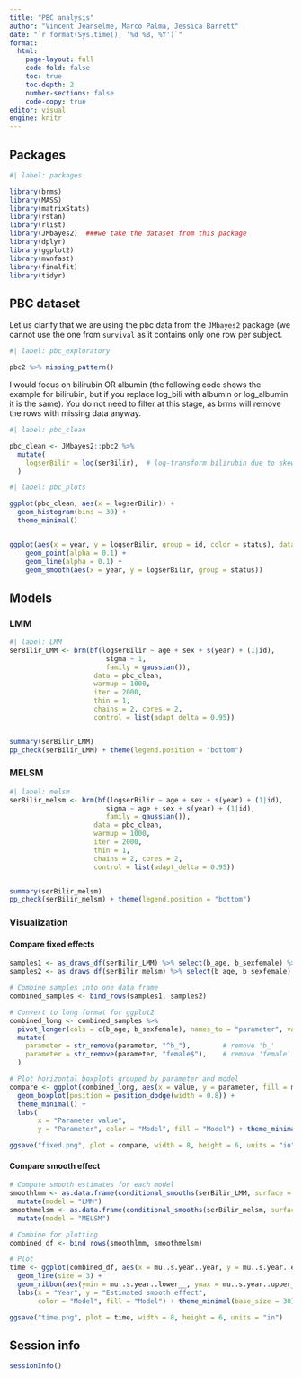 ---
title: "PBC analysis"
author: "Vincent Jeanselme, Marco Palma, Jessica Barrett"
date: "`r format(Sys.time(), '%d %B, %Y')`"
format: 
  html:
    page-layout: full
    code-fold: false
    toc: true
    toc-depth: 2
    number-sections: false
    code-copy: true
editor: visual
engine: knitr
---

## Packages

```{r}
#| label: packages

library(brms)
library(MASS)
library(matrixStats)
library(rstan)
library(rlist)
library(JMbayes2)  ###we take the dataset from this package
library(dplyr)
library(ggplot2)
library(mvnfast)
library(finalfit)
library(tidyr)
```

## PBC dataset

Let us clarify that we are using the pbc data from the `JMbayes2` package (we cannot use the one from `survival` as it contains only one row per subject.

```{r}
#| label: pbc_exploratory

pbc2 %>% missing_pattern()
```

I would focus on bilirubin OR albumin (the following code shows the example for bilirubin, but if you replace log_bili with albumin or log_albumin it is the same). You do not need to filter at this stage, as brms will remove the rows with missing data anyway.

```{r}
#| label: pbc_clean

pbc_clean <- JMbayes2::pbc2 %>%
  mutate(
    logserBilir = log(serBilir),  # log-transform bilirubin due to skewness
  )
```

```{r}
#| label: pbc_plots

ggplot(pbc_clean, aes(x = logserBilir)) + 
  geom_histogram(bins = 30) + 
  theme_minimal()


ggplot(aes(x = year, y = logserBilir, group = id, color = status), data = pbc2) +
    geom_point(alpha = 0.1) +
    geom_line(alpha = 0.1) +
    geom_smooth(aes(x = year, y = logserBilir, group = status))

```

## Models

### LMM

```{r}
#| label: LMM
serBilir_LMM <- brm(bf(logserBilir ~ age + sex + s(year) + (1|id), 
                        sigma ~ 1,
                        family = gaussian()), 
                     data = pbc_clean,
                     warmup = 1000,
                     iter = 2000,
                     thin = 1,
                     chains = 2, cores = 2, 
                     control = list(adapt_delta = 0.95))


summary(serBilir_LMM)
pp_check(serBilir_LMM) + theme(legend.position = "bottom")
```

### MELSM

```{r}
#| label: melsm
serBilir_melsm <- brm(bf(logserBilir ~ age + sex + s(year) + (1|id), 
                        sigma ~ age + sex + s(year) + (1|id), 
                        family = gaussian()), 
                     data = pbc_clean,
                     warmup = 1000,
                     iter = 2000,
                     thin = 1,
                     chains = 2, cores = 2, 
                     control = list(adapt_delta = 0.95))


summary(serBilir_melsm)
pp_check(serBilir_melsm) + theme(legend.position = "bottom")
```

### Visualization

#### Compare fixed effects
```{r}
samples1 <- as_draws_df(serBilir_LMM) %>% select(b_age, b_sexfemale) %>% mutate(model = "LMM")
samples2 <- as_draws_df(serBilir_melsm) %>% select(b_age, b_sexfemale) %>% mutate(model = "MELSM")

# Combine samples into one data frame
combined_samples <- bind_rows(samples1, samples2)

# Convert to long format for ggplot2
combined_long <- combined_samples %>%
  pivot_longer(cols = c(b_age, b_sexfemale), names_to = "parameter", values_to = "value") %>%
  mutate(
    parameter = str_remove(parameter, "^b_"),        # remove 'b_'
    parameter = str_remove(parameter, "female$"),    # remove 'female' suffix
  )

# Plot horizontal boxplots grouped by parameter and model
compare <- ggplot(combined_long, aes(x = value, y = parameter, fill = model)) +
  geom_boxplot(position = position_dodge(width = 0.8)) +
  theme_minimal() +
  labs(
       x = "Parameter value",
       y = "Parameter", color = "Model", fill = "Model") + theme_minimal(base_size = 30)

ggsave("fixed.png", plot = compare, width = 8, height = 6, units = "in")
```

#### Compare smooth effect

```{r}
# Compute smooth estimates for each model
smoothlmm <- as.data.frame(conditional_smooths(serBilir_LMM, surface = FALSE)['mu: s(year)'])%>%
  mutate(model = "LMM")
smoothmelsm <- as.data.frame(conditional_smooths(serBilir_melsm, surface = FALSE)['mu: s(year)'])%>%
  mutate(model = "MELSM")

# Combine for plotting
combined_df <- bind_rows(smoothlmm, smoothmelsm)

# Plot
time <- ggplot(combined_df, aes(x = mu..s.year..year, y = mu..s.year..estimate__ , color = model, fill = model)) +
  geom_line(size = 3) +
  geom_ribbon(aes(ymin = mu..s.year..lower__, ymax = mu..s.year..upper__), alpha = 0.2, color = NA) +
  labs(x = "Year", y = "Estimated smooth effect",
       color = "Model", fill = "Model") + theme_minimal(base_size = 30)

ggsave("time.png", plot = time, width = 8, height = 6, units = "in")
```

## Session info

```{r sessioninfo}
sessionInfo()
```